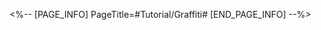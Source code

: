 <%-- [PAGE_INFO]
PageTitle=#Tutorial/Graffiti#
[END_PAGE_INFO] --%>
{{Tutorial
|sort      = 605001
|title     = Graffiti
|subtitle  = 
|type      = Adventure
|about     = 
|image1    = Tutorial Graffiti 1.png{{subst:void|<!--$UPLOAD:<<SpriteOutput/TutorialPic/TutorialPage_605002.png>-<Tutorial Graffiti 1.png>>}}
|text1     = Please spray graffiti in the target area in accordance with the different requirements.
|image2    = Tutorial Graffiti 2.png{{subst:void|<!--$UPLOAD:<<SpriteOutput/TutorialPic/TutorialPage_605001.png>-<Tutorial Graffiti 2.png>>}}
|text2     = ({{tt|Tap|on mobile}}/{{tt|Press|on controller}}/{{tt|Click|on keyboard}}) here to switch graffiti types.
|image3    = Tutorial Graffiti 3.png{{subst:void|<!--$UPLOAD:<<SpriteOutput/TutorialPic/TutorialPage_605003.png>-<Tutorial Graffiti 3.png>>}}
|text3     = ({{tt|Tap|on mobile}}/{{tt|Press|on controller}}/{{tt|Click|on keyboard}}) the Spray button to spray graffiti in target area.
}}